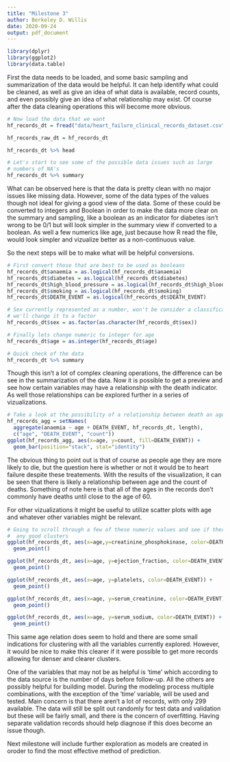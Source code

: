 ```yaml
---
title: "Milestone 3"
author: Berkeley D. Willis
date: 2020-09-24
output: pdf_document
---
```


```r
library(dplyr)
library(ggplot2)
library(data.table)
```

First the data needs to be loaded, and some basic sampling and summarization of the data would be helpful. It can help identify what could be cleaned, as well as give an idea of what data is available, record counts, and even possibly give an idea of what relationship may exist. Of course after the data cleaning operations this will become more obvious.

```r
# Now load the data that we want
hf_records_dt = fread("data/heart_failure_clinical_records_dataset.csv")

hf_records_raw_dt = hf_records_dt

hf_records_dt %>% head

# Let's start to see some of the possible data issues such as large
# numbers of NA's
hf_records_dt %>% summary
```

What can be observed here is that the data is pretty clean with no major issues like missing data. However, some of the data types of the values though not ideal for giving a good view of the data. Some of these could be converted to integers and Boolean in order to make the data more clear on the summary and sampling, like a boolean as an indicator for diabetes isn't wrong to be 0/1 but will look simpler in the summary view if converted to a boolean. As well a few numerics like age, just because how R read the file, would look simpler and vizualize better as a non-continuous value.


So the next steps will be to make what will be helpful conversions.

```r
# First convert those that are best to be used as booleans
hf_records_dt$anaemia = as.logical(hf_records_dt$anaemia)
hf_records_dt$diabetes = as.logical(hf_records_dt$diabetes)
hf_records_dt$high_blood_pressure = as.logical(hf_records_dt$high_blood_pressure)
hf_records_dt$smoking = as.logical(hf_records_dt$smoking)
hf_records_dt$DEATH_EVENT = as.logical(hf_records_dt$DEATH_EVENT)

# Sex currently represented as a number, won't be consider a classification so
# we'll change it to a factor
hf_records_dt$sex = as.factor(as.character(hf_records_dt$sex))

# Finally lets change numeric to integer for age
hf_records_dt$age = as.integer(hf_records_dt$age)

# Quick check of the data
hf_records_dt %>% summary
```

Though this isn't a lot of complex cleaning operations, the difference can be see in the summarization of the data. Now it is possible to get a preview and see how certain variables may have a relationship with the death indicator. As well those relationships can be explored further in a series of vizualizations.

```r
# Take a look at the possibility of a relationship between death an age
hf_records_agg = setNames(
  aggregate(anaemia ~ age + DEATH_EVENT, hf_records_dt, length),
  c("age", "DEATH_EVENT", "count"))
ggplot(hf_records_agg, aes(x=age, y=count, fill=DEATH_EVENT)) +
  geom_bar(position="stack", stat="identity")
```

The obvious thing to point out is that of course as people age they are more likely to die, but the question here is whether or not it would be to heart failure despite these treatements. With the results of the visualization, it can be seen that there is likely a relationship between age and the count of deaths. Something of note here is that all of the ages in the records don't commonly have deaths until close to the age of 60.

For other vizualizations it might be useful to utilize scatter plots with age and whatever other variables might be relevant.

```r
# Going to scroll through a few of these numeric values and see if there are
#  any good clusters
ggplot(hf_records_dt, aes(x=age,y=creatinine_phosphokinase, color=DEATH_EVENT))+
  geom_point()

ggplot(hf_records_dt, aes(x=age, y=ejection_fraction, color=DEATH_EVENT)) +
  geom_point()

ggplot(hf_records_dt, aes(x=age, y=platelets, color=DEATH_EVENT)) +
  geom_point()

ggplot(hf_records_dt, aes(x=age, y=serum_creatinine, color=DEATH_EVENT)) +
  geom_point()

ggplot(hf_records_dt, aes(x=age, y=serum_sodium, color=DEATH_EVENT)) +
  geom_point()
```

This same age relation does seem to hold and there are some small indications for clustering with all the variables currently explored. However, it would be nice to make this clearer if it were possible to get more records allowing for denser and clearer clusters.

One of the variables that may not be as helpful is 'time' which according to the data source is the number of days before follow-up. All the others are possibly helpful for building model. During the modeling process multiple combinations, with the exception of the 'time' variable, will be used and tested. Main concern is that there aren't a lot of records, with only 299 available. The data will still be split out randomly for test data and validation but these will be fairly small, and there is the concern of overfitting. Having separate validation records should help diagnose if this does become an issue though.

Next milestone will include further exploration as models are created in oroder to find the most effective method of prediction.
